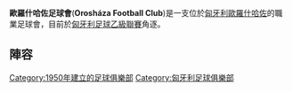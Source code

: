 {{unreferenced|time=2015-08-08T07:04:29+00:00}}
{{Infobox football club |
clubname = 歐羅什哈佐足球會 |
current  = 2012–13 Orosháza FC FC season |
fullname = Orosháza Football Club |
nickname = ''OFC'' |
founded  = {{start date and age|df=yes|1950}} |
ground   = [[歐羅什哈佐|歐羅什哈佐]] [[Mátrai-_Stadion|Mátrai- Stadion]] |
capacity = 3,000 |
chairman = {{flagicon|Hungary}} [[Restál_György|Restál György]] |
manager  = {{flagicon|Hungary}} [[???|???]] |
league   = [[匈牙利足球乙級聯賽|匈牙利足球乙級聯賽]] (東區組) |
season   = 2011–12  |
position = 6 |
pattern_la1=|pattern_b1=|pattern_ra1=|
leftarm1=FFFF00|body1=FFFF00|rightarm1=FFFF00|shorts1=000000|socks1=000000|
pattern_la2=|pattern_b2=|pattern_ra2=|
 leftarm2=00008B|body2=00008B|rightarm2=00008B|shorts2=00008B|socks2=00008B|
website    =
}}

'''歐羅什哈佐足球會'''('''Orosháza Football Club ''')是一支位於[[匈牙利|匈牙利]][[歐羅什哈佐|歐羅什哈佐]]的職業足球會，目前於[[匈牙利足球乙級聯賽|匈牙利足球乙級聯賽]]角逐。

==陣容==
{{updated|2013年3月23日}}
{{Fs start}}
{{Fs player|no= 1|pos=GK|nat=HUN|name=Dániel Bordás}}
{{Fs player|no= 2|pos=MF|nat=HUN|name=Róbert Varga}}
{{Fs player|no= 3|pos=DF|nat=HUN|name=[[Krisztián_Futaki|Krisztián Futaki]]}}
{{Fs player|no= 4|pos=DF|nat=HUN|name=István Kerekes}}
{{Fs player|no= 5|pos=MF|nat=HUN|name=Tamás Ondrejó}}
{{Fs player|no= 6|pos=DF|nat=HUN|name=Dániel Szűcs}}
{{Fs player|no= 7|pos=FW|nat=HUN|name=Dániel Tóth}}
{{Fs player|no= 9|pos=FW|nat=HUN|name=Péter Bernát}}
{{Fs player|no=10|pos=MF|nat=HUN|name=Csaba Kerepeczki}}
{{Fs player|no=11|pos=MF|nat=HUN|name=Levente Ács}}
{{Fs player|no=12|pos=MF|nat=EGY|name=Mohamed Adisy}}
{{Fs mid}}
{{Fs player|no=13|pos=FW|nat=ROM|name=Ionel Lupşa}}
{{Fs player|no=14|pos=MF|nat=HUN|name=Ariel Végh}}
{{Fs player|no=15|pos=DF|nat=SER|name=Nemanja Milenković}}
{{Fs player|no=16|pos=DF|nat=HUN|name=Norbert Szabó}}
{{Fs player|no=17|pos=FW|nat=HUN|name=Tamás Szabó}}
{{Fs player|no=18|pos=MF|nat=HUN|name=Norbert Juhász}}
{{Fs player|no=22|pos=GK|nat=HUN|name=Tamás Molnár}}
{{Fs player|no=00|pos=MF|nat=BIH|name=Aleksandar Petrović}}
{{Fs player|no=00|pos=DF|nat=HUN|name=[[Zsolt_Makra|Zsolt Makra]]}}
{{Fs player|no=00|pos=FW|nat=HUN|name=[[József_Balázs|József Balázs]]}}
{{Fs end}}

[[Category:1950年建立的足球俱樂部|Category:1950年建立的足球俱樂部]]
[[Category:匈牙利足球俱樂部|Category:匈牙利足球俱樂部]]